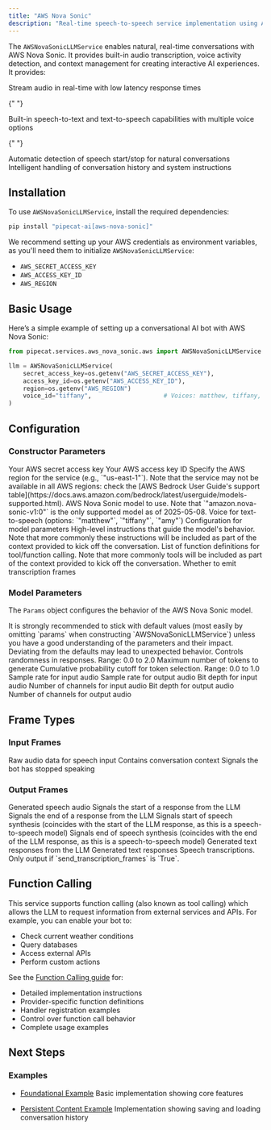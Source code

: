 ```yaml
---
title: "AWS Nova Sonic"
description: "Real-time speech-to-speech service implementation using AWS Nova Sonic"
---
```


The `AWSNovaSonicLLMService` enables natural, real-time conversations with AWS Nova Sonic. It provides built-in audio transcription, voice activity detection, and context management for creating interactive AI experiences. It provides:

<CardGroup cols={2}>
  <Card title="Real-time Interaction" icon="bolt">
    Stream audio in real-time with low latency response times
  </Card>

{" "}

<Card title="Speech Processing" icon="waveform-lines">
  Built-in speech-to-text and text-to-speech capabilities with multiple voice
  options
</Card>

{" "}

<Card title="Voice Activity Detection" icon="microphone">
  Automatic detection of speech start/stop for natural conversations
</Card>

  <Card title="Context Management" icon="brain">
    Intelligent handling of conversation history and system instructions
  </Card>
</CardGroup>

## Installation

To use `AWSNovaSonicLLMService`, install the required dependencies:

```bash
pip install "pipecat-ai[aws-nova-sonic]"
```

We recommend setting up your AWS credentials as environment variables, as you'll need them to initialize `AWSNovaSonicLLMService`:

- `AWS_SECRET_ACCESS_KEY`
- `AWS_ACCESS_KEY_ID`
- `AWS_REGION`

## Basic Usage

Here’s a simple example of setting up a conversational AI bot with AWS Nova Sonic:

```python
from pipecat.services.aws_nova_sonic.aws import AWSNovaSonicLLMService

llm = AWSNovaSonicLLMService(
    secret_access_key=os.getenv("AWS_SECRET_ACCESS_KEY"),
    access_key_id=os.getenv("AWS_ACCESS_KEY_ID"),
    region=os.getenv("AWS_REGION")
    voice_id="tiffany",                    # Voices: matthew, tiffany, amy
)
```

## Configuration

### Constructor Parameters

<ParamField path="secret_access_key" type="str" required>
  Your AWS secret access key
</ParamField>

<ParamField path="access_key_id" type="str" required>
  Your AWS access key ID
</ParamField>

<ParamField path="region" type="str" required>
  Specify the AWS region for the service (e.g., `"us-east-1"`). Note that the
  service may not be available in all AWS regions: check the [AWS Bedrock User
  Guide's support
  table](https://docs.aws.amazon.com/bedrock/latest/userguide/models-supported.html).
</ParamField>

<ParamField path="model" type="str" default="amazon.nova-sonic-v1:0">
  AWS Nova Sonic model to use. Note that `"amazon.nova-sonic-v1:0"` is the only
  supported model as of 2025-05-08.
</ParamField>

<ParamField path="voice_id" type="str" default="matthew">
  Voice for text-to-speech (options: `"matthew"`, `"tiffany"`, `"amy"`)
</ParamField>

<ParamField path="params" type="Params" optional>
  Configuration for model parameters
</ParamField>

<ParamField path="system_instruction" type="str" optional>
  High-level instructions that guide the model's behavior. Note that more
  commonly these instructions will be included as part of the context provided
  to kick off the conversation.
</ParamField>

<ParamField path="tools" type="ToolsSchema" optional>
  List of function definitions for tool/function calling. Note that more
  commonly tools will be included as part of the context provided to kick off
  the conversation.
</ParamField>

<ParamField path="send_transcription_frames" type="bool" default="True">
  Whether to emit transcription frames
</ParamField>

### Model Parameters

The `Params` object configures the behavior of the AWS Nova Sonic model.

<Warning>
  It is strongly recommended to stick with default values (most easily by
  omitting `params` when constructing `AWSNovaSonicLLMService`) unless you have
  a good understanding of the parameters and their impact. Deviating from the
  defaults may lead to unexpected behavior.
</Warning>

<ParamField path="temperature" type="float" optional default="0.7">
  Controls randomness in responses. Range: 0.0 to 2.0
</ParamField>

<ParamField path="max_tokens" type="int" optional default="1024">
  Maximum number of tokens to generate
</ParamField>

<ParamField path="top_p" type="float" optional default="0.9">
  Cumulative probability cutoff for token selection. Range: 0.0 to 1.0
</ParamField>

<ParamField path="input_sample_rate" type="int" optional default="16000">
  Sample rate for input audio
</ParamField>

<ParamField path="output_sample_rate" type="int" optional default="24000">
  Sample rate for output audio
</ParamField>

<ParamField path="input_sample_size" type="int" optional default="16">
  Bit depth for input audio
</ParamField>

<ParamField path="input_channel_count" type="int" optional default="1">
  Number of channels for input audio
</ParamField>

<ParamField path="output_sample_size" type="int" optional default="16">
  Bit depth for output audio
</ParamField>

<ParamField path="output_channel_count" type="int" optional default="1">
  Number of channels for output audio
</ParamField>

## Frame Types

### Input Frames

<ParamField path="InputAudioRawFrame" type="Frame">
  Raw audio data for speech input
</ParamField>

<ParamField path="OpenAILLMContextFrame" type="Frame">
  Contains conversation context
</ParamField>

<ParamField path="BotStoppedSpeakingFrame" type="Frame">
  Signals the bot has stopped speaking
</ParamField>

### Output Frames

<ParamField path="TTSAudioRawFrame" type="Frame">
  Generated speech audio
</ParamField>

<ParamField path="LLMFullResponseStartFrame" type="Frame">
  Signals the start of a response from the LLM
</ParamField>

<ParamField path="LLMFullResponseEndFrame" type="Frame">
  Signals the end of a response from the LLM
</ParamField>

<ParamField path="TTSStartedFrame" type="Frame">
  Signals start of speech synthesis (coincides with the start of the LLM
  response, as this is a speech-to-speech model)
</ParamField>

<ParamField path="TTSStoppedFrame" type="Frame">
  Signals end of speech synthesis (coincides with the end of the LLM response,
  as this is a speech-to-speech model)
</ParamField>

<ParamField path="LLMTextFrame" type="Frame">
  Generated text responses from the LLM
</ParamField>

<ParamField path="TTSTextFrame" type="Frame">
  Generated text responses
</ParamField>

<ParamField path="TranscriptionFrame" type="Frame">
  Speech transcriptions. Only output if `send_transcription_frames` is `True`.
</ParamField>

## Function Calling

This service supports function calling (also known as tool calling) which allows the LLM to request information from external services and APIs. For example, you can enable your bot to:

- Check current weather conditions
- Query databases
- Access external APIs
- Perform custom actions

See the [Function Calling guide](/guides/fundamentals/function-calling) for:

- Detailed implementation instructions
- Provider-specific function definitions
- Handler registration examples
- Control over function call behavior
- Complete usage examples

## Next Steps

### Examples

- [Foundational Example](https://github.com/pipecat-ai/pipecat/blob/main/examples/foundational/39-aws-nova-sonic.py)
  Basic implementation showing core features

- [Persistent Content Example](https://github.com/pipecat-ai/pipecat/blob/main/examples/foundational/20e-persistent-context-aws-nova-sonic.py)
  Implementation showing saving and loading conversation history

